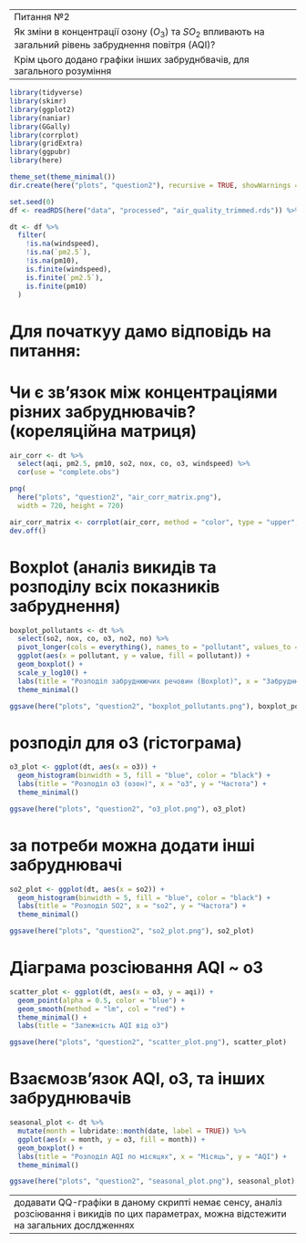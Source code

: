 ﻿---
Питання №2
Як зміни в концентрації озону ($O_3$)  та $SO_2$ впливають на загальний рівень забруднення повітря (AQI)?
Крім цього додано графіки інших забруднбвачів, для загального розуміння
---

```r
library(tidyverse)
library(skimr)
library(ggplot2)
library(naniar)
library(GGally)
library(corrplot)
library(gridExtra)
library(ggpubr)
library(here)

theme_set(theme_minimal())
dir.create(here("plots", "question2"), recursive = TRUE, showWarnings = FALSE)
```


```r
set.seed(0)
df <- readRDS(here("data", "processed", "air_quality_trimmed.rds")) %>% slice_sample(n=100000)
```


```r
dt <- df %>%
  filter(
    !is.na(windspeed),
    !is.na(`pm2.5`),
    !is.na(pm10),
    is.finite(windspeed),
    is.finite(`pm2.5`),
    is.finite(pm10)
  )
```


# Для початкуу дамо відповідь на питання:
# Чи є зв’язок між концентраціями різних забруднювачів? (кореляційна матриця)

```r
air_corr <- dt %>%
  select(aqi, pm2.5, pm10, so2, nox, co, o3, windspeed) %>%
  cor(use = "complete.obs")

png(
  here("plots", "question2", "air_corr_matrix.png"), 
  width = 720, height = 720)

air_corr_matrix <- corrplot(air_corr, method = "color", type = "upper", tl.cex = 0.8, addCoef.col = "black")
dev.off()
```

# Boxplot (аналіз викидів та розподілу всіх показників забруднення)

```r
boxplot_pollutants <- dt %>%
  select(so2, nox, co, o3, no2, no) %>%
  pivot_longer(cols = everything(), names_to = "pollutant", values_to = "value") %>%
  ggplot(aes(x = pollutant, y = value, fill = pollutant)) +
  geom_boxplot() +
  scale_y_log10() +
  labs(title = "Розподіл забруднюючих речовин (Boxplot)", x = "Забруднювач", y = "Концентрація (log scale)") +
  theme_minimal()

ggsave(here("plots", "question2", "boxplot_pollutants.png"), boxplot_pollutants)
```

# розподіл для o3 (гістограма)

```r
o3_plot <- ggplot(dt, aes(x = o3)) +
  geom_histogram(binwidth = 5, fill = "blue", color = "black") +
  labs(title = "Розподіл o3 (озон)", x = "о3", y = "Частота") +
  theme_minimal()

ggsave(here("plots", "question2", "o3_plot.png"), o3_plot)
```
# за потреби можна додати інші забруднювачі

```r
so2_plot <- ggplot(dt, aes(x = so2)) +
  geom_histogram(binwidth = 5, fill = "blue", color = "black") +
  labs(title = "Розподіл SO2", x = "so2", y = "Частота") +
  theme_minimal()

ggsave(here("plots", "question2", "so2_plot.png"), so2_plot)
```

# Діаграма розсіювання AQI ~ o3

```r
scatter_plot <- ggplot(dt, aes(x = o3, y = aqi)) +
  geom_point(alpha = 0.5, color = "blue") +
  geom_smooth(method = "lm", col = "red") +
  theme_minimal() +
  labs(title = "Залежність AQI від o3")

ggsave(here("plots", "question2", "scatter_plot.png"), scatter_plot)

```

# Взаємозв’язок AQI, o3, та інших забруднювачів

```r
seasonal_plot <- dt %>%
  mutate(month = lubridate::month(date, label = TRUE)) %>%
  ggplot(aes(x = month, y = o3, fill = month)) +
  geom_boxplot() +
  labs(title = "Розподіл AQI по місяцях", x = "Місяць", y = "AQI") +
  theme_minimal()

ggsave(here("plots", "question2", "seasonal_plot.png"), seasonal_plot)
```

---
додавати QQ-графіки в даному скрипті немає сенсу, аналіз розсіювання і викидів по цих параметрах, можна відстежити на загальних дослдженнях
---
